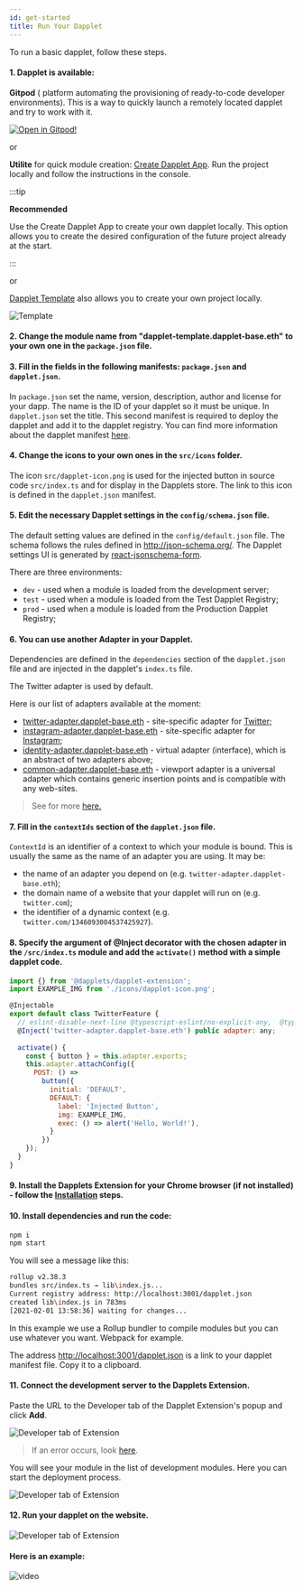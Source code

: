 ```yaml
---
id: get-started
title: Run Your Dapplet
---
```



To run a basic dapplet, follow these steps.

#### 1. Dapplet is available:

**Gitpod** ( platform automating the provisioning of ready-to-code developer environments). This is a way to quickly launch a remotely located dapplet and try to work with it.

[![Open in Gitpod!](https://gitpod.io/button/open-in-gitpod.svg)](https://gitpod.io/#https://github.com/dapplets/dapplet-template)

or 

**Utilite** for quick module creation: [Create Dapplet App](https://www.npmjs.com/package/create-dapplet-app). Run the project locally and follow the instructions in the console. 

:::tip

**Recommended**

Use the Create Dapplet App to create your own dapplet locally. This option allows you to create the desired configuration of the future project already at the start.

:::

or 

[Dapplet Template](https://github.com/dapplets/dapplet-template) also allows you to create your own project locally.

![Template](/img/run_template.png)


#### 2. Change the module name from "dapplet-template.dapplet-base.eth" to your own one in the `package.json` file.

#### 3. Fill in the fields in the following manifests: `package.json` and `dapplet.json`.

In `package.json` set the name, version, description, author and license for your dapp.
The name is the ID of your dapplet so it must be unique.
In `dapplet.json` set the title.
This second manifest is required to deploy the dapplet and add it to the dapplet registry.
You can find more information about the dapplet manifest [here](/docs/manifest).

#### 4. Change the icons to your own ones in the `src/icons` folder.

The icon `src/dapplet-icon.png` is used for the injected button in source code `src/index.ts` and for display in the Dapplets store. The link to this icon is defined in the `dapplet.json` manifest.

#### 5. Edit the necessary Dapplet settings in the `config/schema.json` file.
   The default setting values are defined in the `config/default.json` file.
   The schema follows the rules defined in http://json-schema.org/.
   The Dapplet settings UI is generated by [react-jsonschema-form](https://react-jsonschema-form.readthedocs.io/en/latest/usage/single/).

There are three environments:

- `dev` - used when a module is loaded from the development server;
- `test` - used when a module is loaded from the Test Dapplet Registry;
- `prod` - used when a module is loaded from the Production Dapplet Registry;

#### 6. You can use another Adapter in your Dapplet.

Dependencies are defined in the `dependencies` section of the `dapplet.json` file and are injected in the dapplet's `index.ts` file.

The Twitter adapter is used by default.

Here is our list of adapters available at the moment:

- [twitter-adapter.dapplet-base.eth](https://github.com/dapplets/dapplet-modules/tree/master/packages/twitter-adapter) - site-specific adapter for [Twitter](https://twitter.com);
- [instagram-adapter.dapplet-base.eth](https://github.com/dapplets/dapplet-modules/tree/master/packages/instagram-adapter) - site-specific adapter for [Instagram](https://instagram.com);
- [identity-adapter.dapplet-base.eth](https://github.com/dapplets/dapplet-modules/tree/master/packages/identity-adapter) - virtual adapter (interface), which is an abstract of two adapters above;
- [common-adapter.dapplet-base.eth](https://github.com/dapplets/dapplet-modules/tree/master/packages/common-adapter) - viewport adapter is a universal adapter which contains generic insertion points and is compatible with any web-sites.

> See for more [here.](/docs/adapters-docs-list)

#### 7. Fill in the `contextIds` section of the `dapplet.json` file.

`ContextId` is an identifier of a context to which your module is bound. This is usually the same as the name of an adapter you are using. It may be:

- the name of an adapter you depend on (e.g. `twitter-adapter.dapplet-base.eth`);
- the domain name of a website that your dapplet will run on (e.g. `twitter.com`);
- the identifier of a dynamic context (e.g. `twitter.com/1346093004537425927`).

#### 8. Specify the argument of @Inject decorator with the chosen adapter in the `/src/index.ts` module and add the `activate()` method with a simple dapplet code.

```js
import {} from '@dapplets/dapplet-extension';
import EXAMPLE_IMG from './icons/dapplet-icon.png';

@Injectable
export default class TwitterFeature {
  // eslint-disable-next-line @typescript-eslint/no-explicit-any,  @typescript-eslint/explicit-module-boundary-types
  @Inject('twitter-adapter.dapplet-base.eth') public adapter: any;
  
  activate() {
    const { button } = this.adapter.exports;
    this.adapter.attachConfig({
      POST: () =>
        button({
          initial: 'DEFAULT',
          DEFAULT: {
            label: 'Injected Button',
            img: EXAMPLE_IMG,
            exec: () => alert('Hello, World!'),
          }
        })
    });
  }
}
```

#### 9. Install the Dapplets Extension for your Chrome browser (if not installed) - follow the [Installation](/docs/installation) steps.

#### 10. Install dependencies and run the code:
```bash
npm i
npm start
```

You will see a message like this:

```bash
rollup v2.38.3
bundles src/index.ts → lib\index.js...
Current registry address: http://localhost:3001/dapplet.json
created lib\index.js in 783ms
[2021-02-01 13:58:36] waiting for changes...
```

In this example we use a Rollup bundler to compile modules but you can use whatever you want. Webpack for example.

The address [http://localhost:3001/dapplet.json](http://localhost:3001/dapplet.json) is a link to your dapplet manifest file. Copy it to a clipboard.

#### 11. Connect the development server to the Dapplets Extension.

Paste the URL to the Developer tab of the Dapplet Extension's popup and click **Add**.

![Developer tab of Extension](/img/gs_1.png)

> If an error occurs, look [here](/docs/publishing).

You will see your module in the list of development modules. Here you can start the deployment process.

![Developer tab of Extension](/img/gs_2.png)

#### 12. Run your dapplet on the website.

![Developer tab of Extension](/img/pub_10.png)

#### Here is an example:

![video](/video/get_start.gif)
